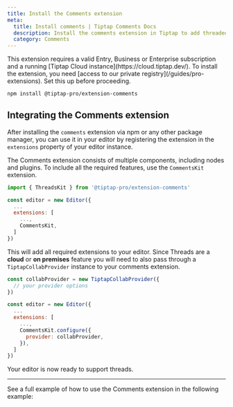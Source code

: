 ```yaml
---
title: Install the Comments extension
meta:
  title: Install comments | Tiptap Comments Docs
  description: Install the comments extension in Tiptap to add threaded discussions to your editor and app. Learn more in the docs!
  category: Comments
---
```



<Callout title="Subscription required" variant="warning">
  This extension requires a valid Entry, Business or Enterprise subscription and a running [Tiptap
  Cloud instance](https://cloud.tiptap.dev/). To install the extension, you need [access to our
  private registry](/guides/pro-extensions). Set this up before proceeding.
</Callout>

```bash
npm install @tiptap-pro/extension-comments
```

## Integrating the Comments extension

After installing the `comments` extension via npm or any other package manager, you can use it in your editor by registering the extension in the `extensions` property of your editor instance.

The Comments extension consists of multiple components, including nodes and plugins. To include all the required features, use the `CommentsKit` extension.

```js
import { ThreadsKit } from '@tiptap-pro/extension-comments'

const editor = new Editor({
  ...
  extensions: [
    ...,
    CommentsKit,
  ]
})
```

This will add all required extensions to your editor. Since Threads are a **cloud** or **on premises** feature you will need to also pass through a `TiptapCollabProvider` instance to your comments extension.

```js
const collabProvider = new TiptapCollabProvider({
  // your provider options
})

const editor = new Editor({
  ...
  extensions: [
    ...,
    CommentsKit.configure({
      provider: collabProvider,
    }),
  ]
})
```

Your editor is now ready to support threads.

<hr />

See a full example of how to use the Comments extension in the following example:

<CodeDemo isPro path="/Extensions/Comments?inline=false&hideSource=false" />
